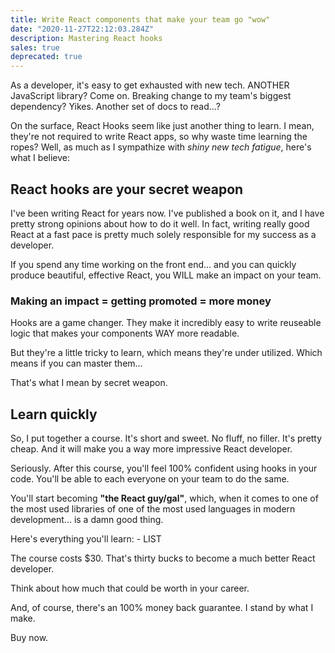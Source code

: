 ```yaml
---
title: Write React components that make your team go "wow"
date: "2020-11-27T22:12:03.284Z"
description: Mastering React hooks
sales: true
deprecated: true
---
```


As a developer, it's easy to get exhausted with new tech. ANOTHER JavaScript library? Come on. Breaking change to my team's biggest dependency? Yikes. Another set of docs to read...?

On the surface, React Hooks seem like just another thing to learn. I mean, they're not required to write React apps, so why waste time learning the ropes? Well, as much as I sympathize with _shiny new tech fatigue_, here's what I believe:

## React hooks are your secret weapon

I've been writing React for years now. I've published a book on it, and I have pretty strong opinions about how to do it well. In fact, writing really good React at a fast pace is pretty much solely responsible for my success as a developer.

If you spend any time working on the front end... and you can quickly produce beautiful, effective React, you WILL make an impact on your team.

### Making an impact = getting promoted = more money

Hooks are a game changer. They make it incredibly easy to write reuseable logic that makes your components WAY more readable.

But they're a little tricky to learn, which means they're under utilized. Which means if you can master them...

That's what I mean by secret weapon.

## Learn quickly

So, I put together a course. It's short and sweet. No fluff, no filler. It's pretty cheap. And it will make you a way more impressive React developer.

Seriously. After this course, you'll feel 100% confident using hooks in your code. You'll be able to each everyone on your team to do the same.

You'll start becoming **"the React guy/gal"**, which, when it comes to one of the most used libraries of one of the most used languages in modern development... is a damn good thing.

Here's everything you'll learn: - LIST

The course costs $30. That's thirty bucks to become a much better React developer.

Think about how much that could be worth in your career.

And, of course, there's an 100% money back guarantee. I stand by what I make.

Buy now.
